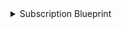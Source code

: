 <details>

<summary>Subscription Blueprint</summary>

```json showLineNumbers
{
  "identifier": "octopusSubscription",
  "title": "Octopus Subscription",
  "icon": "Octopus",
  "description": "An event notification subscription in Octopus Deploy",
  "schema": {
    "properties": {
      "name": {
        "type": "string",
        "title": "Name",
        "description": "The name of the subscription"
      },
      "type": {
        "type": "string",
        "title": "Type",
        "description": "The type of the subscription"
      },
      "isDisabled": {
        "type": "boolean",
        "title": "Is Disabled",
        "description": "Indicates if the subscription is disabled"
      },
      "emailFrequencyPeriod": {
        "type": "string",
        "title": "Email Frequency Period",
        "description": "The frequency at which email notifications are sent"
      },
      "emailPriority": {
        "type": "string",
        "title": "Email Priority",
        "description": "The priority of email notifications"
      },
      "webhookURI": {
        "type": "string",
        "title": "Webhook URI",
        "description": "The URI for the webhook"
      },
      "webhookTimeout": {
        "type": "string",
        "title": "Webhook Timeout",
        "description": "The timeout setting for the webhook"
      },
      "lastModifiedBy": {
        "type": "string",
        "title": "Last Modified By",
        "description": "The user who last modified the subscription"
      },
      "lastModifiedOn": {
        "type": "string",
        "title": "Last Modified On",
        "format": "date-time",
        "description": "The date and time when the subscription was last modified"
      }
    }
  },
  "calculationProperties": {},
  "relations": {
    "space": {
      "title": "Space",
      "description": "The space to which this project belongs",
      "target": "octopusSpace",
      "required": false,
      "many": false
    }
  }
}
```

</details>
